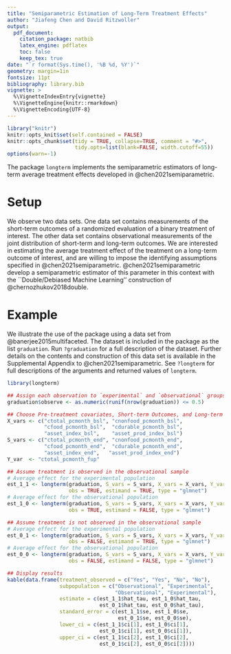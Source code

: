 ```yaml
---
title: "Semiparametric Estimation of Long-Term Treatment Effects"
author: "Jiafeng Chen and David Ritzwoller"
output: 
  pdf_document:
    citation_package: natbib
    latex_engine: pdflatex
    toc: false
    keep_tex: true
date: "`r format(Sys.time(), '%B %d, %Y')`"
geometry: margin=1in
fontsize: 11pt
bibliography: library.bib
vignette: >
  %\VignetteIndexEntry{vignette}
  %\VignetteEngine{knitr::rmarkdown}
  %\VignetteEncoding{UTF-8}
---
```


```r
library("knitr")
knitr::opts_knit$set(self.contained = FALSE)
knitr::opts_chunk$set(tidy = TRUE, collapse=TRUE, comment = "#>",
                      tidy.opts=list(blank=FALSE, width.cutoff=55))
options(warn=-1)
```

The package `longterm` implements the semiparametric estimators of long-term average treatment effects developed in @chen2021semiparametric. 

# Setup

We observe two data sets. One data set contains measurements of the short-term outcomes of a randomized evaluation of a binary treatment of interest. The other data set contains observational measurements of the joint distribution of short-term and long-term outcomes. We are interested in estimating the average treatment effect of the treatment on a long-term outcome of interest, and are willing to impose the identifying assumptions specified in @chen2021semiparametric. @chen2021semiparametric develop a semiparametric estimator of this parameter in this context with the ``Double/Debiased Machine Learning'' construction of @chernozhukov2018double. 

# Example

We illustrate the use of the package using a data set from @banerjee2015multifaceted. The dataset is included in the package as the list `graduation`. Run `?graduation` for a full description of the dataset. Further details on the contents and construction of this data set is available in the Supplemental Appendix to @chen2021semiparametric. See `?longterm` for full descriptions of the arguments and returned values of `longterm`.

```r
library(longterm)

## Assign each observation to `experimental` and `observational` groups randomly
graduation$observe <- as.numeric(runif(nrow(graduation)) <= 0.5)

## Choose Pre-treatment covariates, Short-term Outcomes, and Long-term Outcome
X_vars <- c("ctotal_pcmonth_bsl", "cnonfood_pcmonth_bsl", 
            "cfood_pcmonth_bsl",  "cdurable_pcmonth_bsl",
            "asset_index_bsl",    "asset_prod_index_bsl")
S_vars <- c("ctotal_pcmonth_end", "cnonfood_pcmonth_end", 
            "cfood_pcmonth_end",  "cdurable_pcmonth_end",
            "asset_index_end",   "asset_prod_index_end")
Y_var  <- "ctotal_pcmonth_fup"

## Assume treatment is observed in the observational sample
# Average effect for the experimental population
est_1_1 <- longterm(graduation, S_vars = S_vars, X_vars = X_vars, Y_var = Y_var, 
                    obs = TRUE, estimand = TRUE, type = "glmnet")
# Average effect for the observational population
est_1_0 <- longterm(graduation, S_vars = S_vars, X_vars = X_vars, Y_var = Y_var, 
                    obs = TRUE, estimand = FALSE, type = "glmnet")

## Assume treatment is not observed in the observational sample
# Average effect for the experimental population
est_0_1 <- longterm(graduation, S_vars = S_vars, X_vars = X_vars, Y_var = Y_var, 
                    obs = FALSE, estimand = TRUE, type = "glmnet")
# Average effect for the observational population
est_0_0 <- longterm(graduation, S_vars = S_vars, X_vars = X_vars, Y_var = Y_var, 
                    obs = FALSE, estimand = FALSE, type = "glmnet")

## Display results
kable(data.frame(treatment_observed = c("Yes", "Yes", "No", "No"),
                 subpopulation = c("Observational", "Experimental", 
                                   "Observational", "Experimental"),
                 estimate = c(est_1_1$hat_tau, est_1_0$hat_tau, 
                              est_0_1$hat_tau, est_0_0$hat_tau),
                 standard_error = c(est_1_1$se, est_1_0$se, 
                                    est_0_1$se, est_0_0$se),
                 lower_ci = c(est_1_1$ci[1], est_1_0$ci[1], 
                              est_0_1$ci[1], est_0_0$ci[1]),
                 upper_ci = c(est_1_1$ci[2], est_1_0$ci[2], 
                              est_0_1$ci[2], est_0_0$ci[2])))

```
